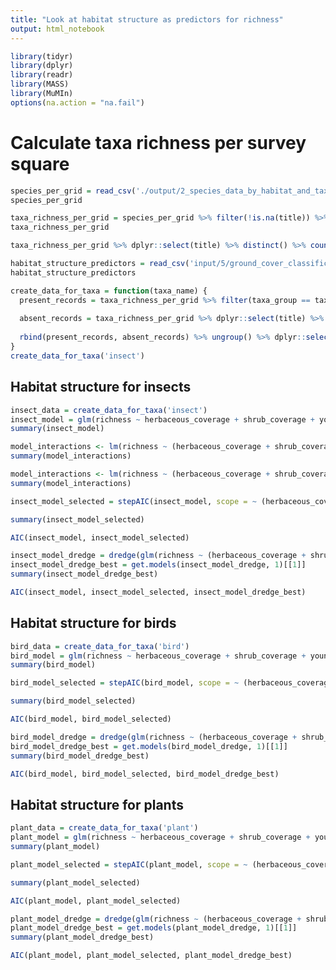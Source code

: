 ```yaml
---
title: "Look at habitat structure as predictors for richness"
output: html_notebook
---
```


```r
library(tidyr)
library(dplyr)
library(readr)
library(MASS)
library(MuMIn)
options(na.action = "na.fail")
```

# Calculate taxa richness per survey square
```r
species_per_grid = read_csv('./output/2_species_data_by_habitat_and_taxa_group.csv')
species_per_grid
```
```r
taxa_richness_per_grid = species_per_grid %>% filter(!is.na(title)) %>% dplyr::select(title, species, taxa_group) %>% distinct() %>% group_by(title, taxa_group) %>% dplyr::summarise(richness = n())
taxa_richness_per_grid
```

```r
taxa_richness_per_grid %>% dplyr::select(title) %>% distinct() %>% count()
```

```r
habitat_structure_predictors = read_csv('input/5/ground_cover_classification-1m.csv')
habitat_structure_predictors
```

```r
create_data_for_taxa = function(taxa_name) {
  present_records = taxa_richness_per_grid %>% filter(taxa_group == taxa_name) %>% left_join(habitat_structure_predictors, by = 'title')
  
  absent_records = taxa_richness_per_grid %>% dplyr::select(title) %>% distinct() %>% filter(!(title %in% present_records$title)) %>% left_join(habitat_structure_predictors, by = 'title') %>% mutate(richness = 0, taxa_group = taxa_name)
  
  rbind(present_records, absent_records) %>% ungroup() %>% dplyr::select(-title) %>% dplyr::select(-taxa_group)
}
create_data_for_taxa('insect')
```

## Habitat structure for insects
```r
insect_data = create_data_for_taxa('insect')
insect_model = glm(richness ~ herbaceous_coverage + shrub_coverage + young_tree_coverage + mature_tree_coverage + old_tree_coverage, gaussian, insect_data)
summary(insect_model)
```
```r
model_interactions <- lm(richness ~ (herbaceous_coverage + shrub_coverage + young_tree_coverage + mature_tree_coverage + old_tree_coverage)^2, insect_data)
summary(model_interactions)
```

```r
model_interactions <- lm(richness ~ (herbaceous_coverage + shrub_coverage + young_tree_coverage + mature_tree_coverage + old_tree_coverage)^3, insect_data)
summary(model_interactions)
```

```r
insect_model_selected = stepAIC(insect_model, scope = ~ (herbaceous_coverage + shrub_coverage + young_tree_coverage + mature_tree_coverage + old_tree_coverage)^5, direction = "both")
```
```r
summary(insect_model_selected)
```

```r
AIC(insect_model, insect_model_selected)
```

```r
insect_model_dredge = dredge(glm(richness ~ (herbaceous_coverage + shrub_coverage + young_tree_coverage + mature_tree_coverage + old_tree_coverage)^3, gaussian, insect_data))
insect_model_dredge_best = get.models(insect_model_dredge, 1)[[1]]
summary(insect_model_dredge_best)
```

```r
AIC(insect_model, insect_model_selected, insect_model_dredge_best)
```

## Habitat structure for birds
```r
bird_data = create_data_for_taxa('bird')
bird_model = glm(richness ~ herbaceous_coverage + shrub_coverage + young_tree_coverage + mature_tree_coverage + old_tree_coverage, gaussian, bird_data)
summary(bird_model)
```

```r
bird_model_selected = stepAIC(bird_model, scope = ~ (herbaceous_coverage + shrub_coverage + young_tree_coverage + mature_tree_coverage + old_tree_coverage)^5, direction = "both")
```

```r
summary(bird_model_selected)
```

```r
AIC(bird_model, bird_model_selected)
```

```r
bird_model_dredge = dredge(glm(richness ~ (herbaceous_coverage + shrub_coverage + young_tree_coverage + mature_tree_coverage + old_tree_coverage)^3, gaussian, bird_data))
bird_model_dredge_best = get.models(bird_model_dredge, 1)[[1]]
summary(bird_model_dredge_best)
```

```r
AIC(bird_model, bird_model_selected, bird_model_dredge_best)
```

## Habitat structure for plants
```r
plant_data = create_data_for_taxa('plant')
plant_model = glm(richness ~ herbaceous_coverage + shrub_coverage + young_tree_coverage + mature_tree_coverage + old_tree_coverage, gaussian, plant_data)
summary(plant_model)
```

```r
plant_model_selected = stepAIC(plant_model, scope = ~ (herbaceous_coverage + shrub_coverage + young_tree_coverage + mature_tree_coverage + old_tree_coverage)^5, direction = "both")
```

```r
summary(plant_model_selected)
```

```r
AIC(plant_model, plant_model_selected)
```

```r
plant_model_dredge = dredge(glm(richness ~ (herbaceous_coverage + shrub_coverage + young_tree_coverage + mature_tree_coverage + old_tree_coverage)^3, gaussian, plant_data))
plant_model_dredge_best = get.models(plant_model_dredge, 1)[[1]]
summary(plant_model_dredge_best)
```

```r
AIC(plant_model, plant_model_selected, plant_model_dredge_best)
```

